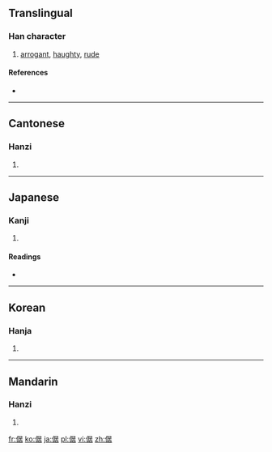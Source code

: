 ==Translingual==

===Han character===
{{Han char|rn=9|rad=人|as=08|sn=10|four=2726<sub>4</sub>|canj=人尸十口 (OSJR)}}

# [[arrogant]], [[haughty]], [[rude]]

====References====
* {{Han ref|kx=0108.190|dkj=00790|dj=0231.090|hdz=10185.030|uh=5028|ud=20520|bh=ADD0|bd=44496}}

----

==Cantonese==

===Hanzi===
{{yue-hanzi|jyut=|y=geui3}}

# {{defn|Cantonese|sort=人08}}

----

==Japanese==

===Kanji===
{{ja-kanji|grade=|rs=人08}}

# {{defn|Japanese|sort=人08}}

====Readings====
* {{ja-readings|on=[[きょ]] (kyo), [[こ]] (ko)|kun=[[おごる]] (ogoru)}}

----

==Korean==

===Hanja===
{{ko-hanja|hangeul=거|rv=geo|mr=kŏ}}

# {{defn|Korean|sort=人08}}

----

==Mandarin==

===Hanzi===
{{cmn-hanzi|pin=[[jù]] ([[ju4]])|wg=chü<sup>4</sup>}}

# {{defn|Mandarin|sort=人08}}

[[fr:倨]]
[[ko:倨]]
[[ja:倨]]
[[pl:倨]]
[[vi:倨]]
[[zh:倨]]